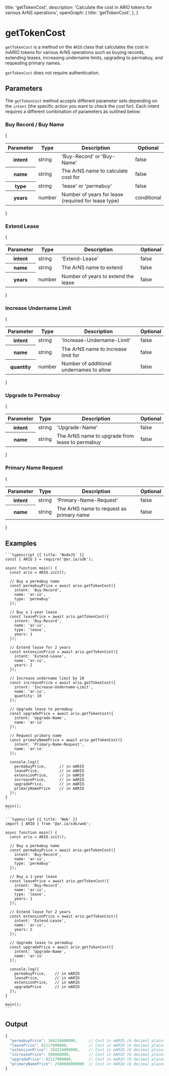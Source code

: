 
  title: 'getTokenCost',
  description: 'Calculate the cost in ARIO tokens for various ArNS operations',
  openGraph: {
    title: 'getTokenCost',
  },
}

<HeroPattern />

# getTokenCost

`getTokenCost` is a method on the `ARIO` class that calculates the cost in mARIO tokens for various ArNS operations such as buying records, extending leases, increasing undername limits, upgrading to permabuy, and requesting primary names.

`getTokenCost` does not require authentication.

## Parameters

The `getTokenCost` method accepts different parameter sets depending on the `intent` (the specific action you want to check the cost for). Each intent requires a different combination of parameters as outlined below:

### Buy Record / Buy Name

{

<div style={{ textAlign: 'center' }}>
  <table className="inline-table">
    <thead>
      <tr>
        <th>Parameter</th>
        <th>Type</th>
        <th>Description</th>
        <th>Optional</th>
      </tr>
    </thead>
    <tbody>
      <tr>
        <th>intent</th>
        <td>string</td>
        <td>'Buy-Record' or 'Buy-Name'</td>
        <td>false</td>
      </tr>
      <tr>
        <th>name</th>
        <td>string</td>
        <td>The ArNS name to calculate cost for</td>
        <td>false</td>
      </tr>
      <tr>
        <th>type</th>
        <td>string</td>
        <td>'lease' or 'permabuy'</td>
        <td>false</td>
      </tr>
      <tr>
        <th>years</th>
        <td>number</td>
        <td>Number of years for lease (required for lease type)</td>
        <td>conditional</td>
      </tr>
    </tbody>
  </table>
</div>
}

### Extend Lease

{

<div style={{ textAlign: 'center' }}>
  <table className="inline-table">
    <thead>
      <tr>
        <th>Parameter</th>
        <th>Type</th>
        <th>Description</th>
        <th>Optional</th>
      </tr>
    </thead>
    <tbody>
      <tr>
        <th>intent</th>
        <td>string</td>
        <td>'Extend-Lease'</td>
        <td>false</td>
      </tr>
      <tr>
        <th>name</th>
        <td>string</td>
        <td>The ArNS name to extend</td>
        <td>false</td>
      </tr>
      <tr>
        <th>years</th>
        <td>number</td>
        <td>Number of years to extend the lease</td>
        <td>false</td>
      </tr>
    </tbody>
  </table>
</div>
}

### Increase Undername Limit

{

<div style={{ textAlign: 'center' }}>
  <table className="inline-table">
    <thead>
      <tr>
        <th>Parameter</th>
        <th>Type</th>
        <th>Description</th>
        <th>Optional</th>
      </tr>
    </thead>
    <tbody>
      <tr>
        <th>intent</th>
        <td>string</td>
        <td>'Increase-Undername-Limit'</td>
        <td>false</td>
      </tr>
      <tr>
        <th>name</th>
        <td>string</td>
        <td>The ArNS name to increase limit for</td>
        <td>false</td>
      </tr>
      <tr>
        <th>quantity</th>
        <td>number</td>
        <td>Number of additional undernames to allow</td>
        <td>false</td>
      </tr>
    </tbody>
  </table>
</div>
}

### Upgrade to Permabuy

{

<div style={{ textAlign: 'center' }}>
  <table className="inline-table">
    <thead>
      <tr>
        <th>Parameter</th>
        <th>Type</th>
        <th>Description</th>
        <th>Optional</th>
      </tr>
    </thead>
    <tbody>
      <tr>
        <th>intent</th>
        <td>string</td>
        <td>'Upgrade-Name'</td>
        <td>false</td>
      </tr>
      <tr>
        <th>name</th>
        <td>string</td>
        <td>The ArNS name to upgrade from lease to permabuy</td>
        <td>false</td>
      </tr>
    </tbody>
  </table>
</div>
}

### Primary Name Request

{

<div style={{ textAlign: 'center' }}>
  <table className="inline-table">
    <thead>
      <tr>
        <th>Parameter</th>
        <th>Type</th>
        <th>Description</th>
        <th>Optional</th>
      </tr>
    </thead>
    <tbody>
      <tr>
        <th>intent</th>
        <td>string</td>
        <td>'Primary-Name-Request'</td>
        <td>false</td>
      </tr>
      <tr>
        <th>name</th>
        <td>string</td>
        <td>The ArNS name to request as primary name</td>
        <td>false</td>
      </tr>
    </tbody>
  </table>
</div>
}

## Examples

<CodeGroup title="getTokenCost">

    ```typescript {{ title: 'NodeJS' }}
    const { ARIO } = require('@ar.io/sdk');

    async function main() {
      const ario = ARIO.init();

      // Buy a permabuy name
      const permabuyPrice = await ario.getTokenCost({
        intent: 'Buy-Record',
        name: 'ar-io',
        type: 'permabuy'
      });

      // Buy a 1-year lease
      const leasePrice = await ario.getTokenCost({
        intent: 'Buy-Record',
        name: 'ar-io',
        type: 'lease',
        years: 1
      });

      // Extend lease for 2 years
      const extensionPrice = await ario.getTokenCost({
        intent: 'Extend-Lease',
        name: 'ar-io',
        years: 2
      });

      // Increase undername limit by 10
      const increasePrice = await ario.getTokenCost({
        intent: 'Increase-Undername-Limit',
        name: 'ar-io',
        quantity: 10
      });

      // Upgrade lease to permabuy
      const upgradePrice = await ario.getTokenCost({
        intent: 'Upgrade-Name',
        name: 'ar-io'
      });

      // Request primary name
      const primaryNamePrice = await ario.getTokenCost({
        intent: 'Primary-Name-Request',
        name: 'ar-io'
      });

      console.log({
        permabuyPrice,      // in mARIO
        leasePrice,         // in mARIO
        extensionPrice,     // in mARIO
        increasePrice,      // in mARIO
        upgradePrice,       // in mARIO
        primaryNamePrice    // in mARIO
      });
    }

    main();
    ```

    ```typescript {{ title: 'Web' }}
    import { ARIO } from '@ar.io/sdk/web';

    async function main() {
      const ario = ARIO.init();

      // Buy a permabuy name
      const permabuyPrice = await ario.getTokenCost({
        intent: 'Buy-Record',
        name: 'ar-io',
        type: 'permabuy'
      });

      // Buy a 1-year lease
      const leasePrice = await ario.getTokenCost({
        intent: 'Buy-Record',
        name: 'ar-io',
        type: 'lease',
        years: 1
      });

      // Extend lease for 2 years
      const extensionPrice = await ario.getTokenCost({
        intent: 'Extend-Lease',
        name: 'ar-io',
        years: 2
      });

      // Upgrade lease to permabuy
      const upgradePrice = await ario.getTokenCost({
        intent: 'Upgrade-Name',
        name: 'ar-io'
      });

      console.log({
        permabuyPrice,    // in mARIO
        leasePrice,       // in mARIO
        extensionPrice,   // in mARIO
        upgradePrice      // in mARIO
      });
    }

    main();
    ```

</CodeGroup>

## Output

```js
{
  "permabuyPrice": 164234000000,     // Cost in mARIO (6 decimal places)
  "leasePrice": 82117000000,         // Cost in mARIO (6 decimal places)
  "extensionPrice": 164234000000,    // Cost in mARIO (6 decimal places)
  "increasePrice": 500000000,        // Cost in mARIO (6 decimal places)
  "upgradePrice": 82117000000,       // Cost in mARIO (6 decimal places)
  "primaryNamePrice": 2500000000000  // Cost in mARIO (6 decimal places)
}
```
